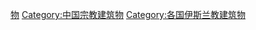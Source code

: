 [[Category:中国伊斯兰教建筑|物]]
[[Category:中国宗教建筑物|Category:中国宗教建筑物]]
[[Category:各国伊斯兰教建筑物|Category:各国伊斯兰教建筑物]]